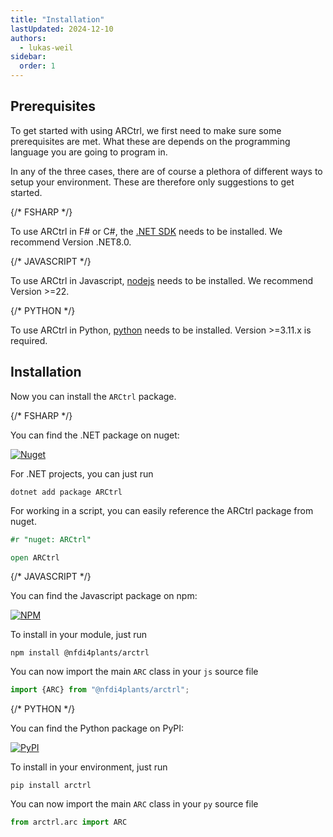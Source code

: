 ```yaml
---
title: "Installation"
lastUpdated: 2024-12-10
authors:
  - lukas-weil
sidebar:
  order: 1
---
```



## Prerequisites

To get started with using ARCtrl, we first need to make sure some prerequisites are met. 
What these are depends on the programming language you are going to program in. 

In any of the three cases, there are of course a plethora of different ways to setup your environment. These are therefore only suggestions to get started. 


<Tabs syncKey="pl">

{/* FSHARP */}
<TabItem label="FSharp" icon='seti:'>

To use ARCtrl in F# or C#, the [.NET SDK](https://dotnet.microsoft.com/en-us/download) needs to be installed. We recommend Version .NET8.0.

</TabItem>


{/* JAVASCRIPT */}
<TabItem label="Javascript" icon='seti:javascript'>

To use ARCtrl in Javascript, [nodejs](https://nodejs.dev/en/download/) needs to be installed. We recommend Version >=22.
</TabItem>


{/* PYTHON */}
<TabItem label="Python" icon='seti:python'>


To use ARCtrl in Python, [python](https://www.python.org/downloads/) needs to be installed. Version >=3.11.x is required.
</TabItem>
</Tabs>

## Installation

Now you can install the `ARCtrl` package.

<Tabs syncKey="pl">

{/* FSHARP */}
<TabItem label="FSharp" icon='seti:'>

You can find the .NET package on nuget: 

<a href="https://www.nuget.org/packages/ARCtrl/"><img alt="Nuget" src="https://img.shields.io/nuget/v/ARCtrl?logo=nuget&color=%234fb3d9"/></a>

For .NET projects, you can just run

```shell
dotnet add package ARCtrl
```

For working in a script, you can easily reference the ARCtrl package from nuget. 

```fsharp
#r "nuget: ARCtrl"

open ARCtrl
```
</TabItem>



{/* JAVASCRIPT */}
<TabItem label="Javascript" icon='seti:javascript'>

You can find the Javascript package on npm: 

<a href="https://www.npmjs.com/package/@nfdi4plants/arctrl"><img alt="NPM" src="https://img.shields.io/npm/v/%40nfdi4plants/arctrl?logo=npm&color=%234fb3d9"/></a>

To install in your module, just run

```shell
npm install @nfdi4plants/arctrl
```

You can now import the main `ARC` class in your `js` source file

```js
import {ARC} from "@nfdi4plants/arctrl";
```
</TabItem>


{/* PYTHON */}
<TabItem label="Python" icon='seti:python'>


You can find the Python package on PyPI: 

<a href="https://pypi.org/project/ARCtrl/"><img alt="PyPI" src="https://img.shields.io/pypi/v/arctrl?logo=pypi&color=%234fb3d9"/></a>

To install in your environment, just run

```shell
pip install arctrl
```


You can now import the main `ARC` class in your `py` source file

```py
from arctrl.arc import ARC
```

</TabItem>
</Tabs>

